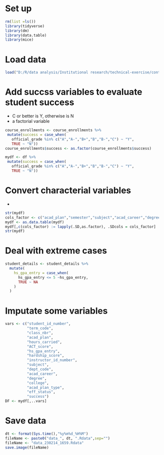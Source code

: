 # Set up
```r
rm(list =ls())
library(tidyverse)
library(dm)
library(data.table)
library(mice)
```


# Load data
```r
load("D:/R/data analysis/Institutional research/technical-exercise/content/docs/data_230213_2316.Rdata")
```

# Add succss variables to evaluate student success
+ C or better is Y, otherwise is N
+ a factorial variable

```r
course_enrollments <- course_enrollments %>%
 mutate(success = case_when(
   official_grade %in% c("A","A-","B+","B","B-","C") ~ "Y",
   TRUE ~ "N")) 
course_enrollments$success <- as.factor(course_enrollments$success)
```


```r
mydf <- df %>%
 mutate(success = case_when(
   official_grade %in% c("A","A-","B+","B","B-","C") ~ "Y",
   TRUE ~ "N"))
```

# Convert characterial variables
+ 
```r
str(mydf)
cols_factor <- c("acad_plan","semester","subject","acad_career","degree","college","acad_plan_type","eff_status","success")
mydf <- as.data.table(mydf)
mydf[,c(cols_factor) := lapply(.SD,as.factor), .SDcols = cols_factor]
str(mydf)
```

# Deal with extreme cases
```r
student_details <- student_details %>%
  mutate(
    hs_gpa_entry = case_when(
      hs_gpa_entry <= 5 ~hs_gpa_entry, 
      TRUE ~ NA
    )
  )
```


# Imputate some variables
```r
vars <- c("student_id_number",
          "term_code",
          "class_nbr",
          "acad_plan",
          "hours_carried",
          "ACT_score",
          "hs_gpa_entry",
          "hardship_score",
          "instructor_id_number",
          "subject",
          "dept_code",
          "acad_career",
          "degree",
          "college",
          "acad_plan_type",
          "eff_status",
          "success")
DF <- mydf[,..vars]
```


# Save data
```r
dt <- format(Sys.time(),"%y%m%d_%H%M")
fileName <- paste0("data_", dt, ".Rdata",sep="")
fileName <- "data_230214_1659.Rdata"
save.image(fileName)
```

